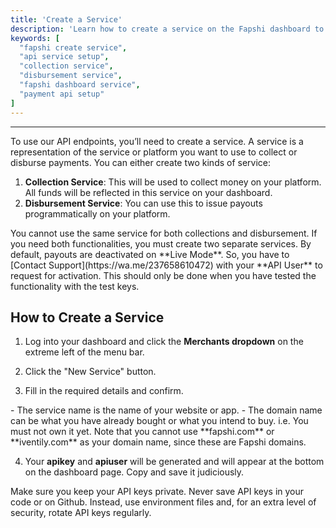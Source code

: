 ---
title: 'Create a Service'
description: 'Learn how to create a service on the Fapshi dashboard to begin collecting or disbursing payments using the API.'
keywords: [
  "fapshi create service",
  "api service setup",
  "collection service",
  "disbursement service",
  "fapshi dashboard service",
  "payment api setup"
]
---

---

To use our API endpoints, you’ll need to create a service. A service is a representation of the service or platform you want to use to collect or disburse payments. You can either create two kinds of service:
1. **Collection Service**: This will be used to collect money on your platform. All funds will be reflected in this service on your dashboard.
2. **Disbursement Service**: You can use this to issue payouts programmatically on your platform.

<Note>
You cannot use the same service for both collections and disbursement. If you need both functionalities, you must create two separate services.
</Note>

<Warning>
By default, payouts are deactivated on **Live Mode**. So, you have to [Contact Support](https://wa.me/237658610472) with your **API User** to request for activation. This should only be done when you have tested the functionality with the test keys.
</Warning>

## How to Create a Service

1. Log into your dashboard and click the **Merchants dropdown** on the extreme left of the menu bar.

2. Click the "New Service" button.

3. Fill in the required details and confirm.

<Info>
- The service name is the name of your website or app.
- The domain name can be what you have already bought or what you intend to buy. i.e. You must not own it yet. Note that you cannot use **fapshi.com** or **iventily.com** as your domain name, since these are Fapshi domains.
</Info>

4. Your **apikey** and **apiuser** will be generated and will appear at the bottom on the dashboard page. Copy and save it judiciously.

<Warning>Make sure you keep your API keys private. Never save API keys in your code or on Github. Instead, use environment files and, for an extra level of security, rotate API keys regularly.</Warning>